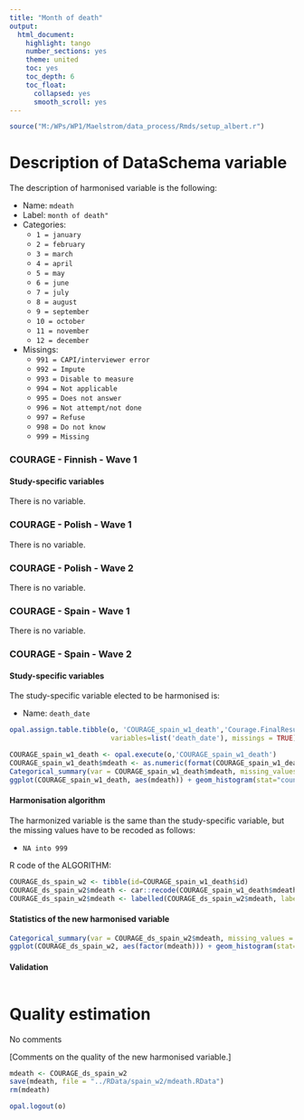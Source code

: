 ```yaml
---
title: "Month of death"
output:
  html_document:
    highlight: tango
    number_sections: yes
    theme: united
    toc: yes
    toc_depth: 6
    toc_float:
      collapsed: yes
      smooth_scroll: yes
---
```

  
<!-- ########################################################## --> 

<!-- # Installation, loading packages -->
<!-- **R script:** -->

```r
source("M:/WPs/WP1/Maelstrom/data_process/Rmds/setup_albert.r")
```
<!-- ########################################################## --> 




# Description of DataSchema variable

The description of harmonised variable is the following:
  
* Name: `mdeath`
* Label: `month of death"`
* Categories: 
    + `1 = january`
    + `2 = february`
    + `3 = march`
    + `4 = april`
    + `5 = may`
    + `6 = june`
    + `7 = july`
    + `8 = august`
    + `9 = september`
    + `10 = october`
    + `11 = november`
    + `12 = december`
* Missings: 
    + `991 = CAPI/interviewer error`
    + `992 = Impute`
    + `993 = Disable to measure`
    + `994 = Not applicable`
    + `995 = Does not answer`
    + `996 = Not attempt/not done`
    + `997 = Refuse`
    + `998 = Do not know`
    + `999 = Missing`

### COURAGE - Finnish - Wave 1 

#### Study-specific variables

There is no variable. 





### COURAGE - Polish - Wave 1 

There is no variable.





### COURAGE - Polish - Wave 2 

There is no variable.







### COURAGE - Spain - Wave 1 

There is no variable.






### COURAGE - Spain - Wave 2 

#### Study-specific variables

The study-specific variable elected to be harmonised is:

* Name: `death_date`

```r
opal.assign.table.tibble(o, 'COURAGE_spain_w1_death','Courage.FinalResultCodes(q0007)_wave1Actualizada',
                         variables=list('death_date'), missings = TRUE)
```

```r
COURAGE_spain_w1_death <- opal.execute(o,'COURAGE_spain_w1_death')
COURAGE_spain_w1_death$mdeath <- as.numeric(format(COURAGE_spain_w1_death$death_date, '%m'))
Categorical_summary(var = COURAGE_spain_w1_death$mdeath, missing_values = NA)
ggplot(COURAGE_spain_w1_death, aes(mdeath)) + geom_histogram(stat="count", fill="steelblue") + xlab("Year of death") + ylab("Frequency")
```

#### Harmonisation algorithm
The harmonized variable is the same than the study-specific variable, but the missing values have to be recoded as follows:

* `NA into 999`


R code of the ALGORITHM:

```r
COURAGE_ds_spain_w2 <- tibble(id=COURAGE_spain_w1_death$id)
COURAGE_ds_spain_w2$mdeath <- car::recode(COURAGE_spain_w1_death$mdeath, "NA=999")
COURAGE_ds_spain_w2$mdeath <- labelled(COURAGE_ds_spain_w2$mdeath, labels = c("january"=1, "february"=2, "march"=3, "april"=4, "may"=5, "june"=6, "july"=7, "august"=8, "september"=9, "october"=10, "november"=11, "december"=12, "Missing"=999, "Do not know"=998, "Refuse"=997, "Not attempt not done"=994, "Does not answer"=995,  "Not applicable"=996, "Disable to measure"=993, "Impute"=992, "CAPI deather error"=991))
```

#### Statistics of the new harmonised variable
```r
Categorical_summary(var = COURAGE_ds_spain_w2$mdeath, missing_values = c(991, 992, 993, 994, 995, 996, 997, 998, 999))
ggplot(COURAGE_ds_spain_w2, aes(factor(mdeath))) + geom_histogram(stat="count", fill="steelblue") + xlab("Month of Death") + ylab("Frequency")
```

#### Validation
```r
```


# Quality estimation

No comments

[Comments on the quality of the new harmonised variable.]

```r
mdeath <- COURAGE_ds_spain_w2
save(mdeath, file = "../RData/spain_w2/mdeath.RData")
rm(mdeath)
```

```r
opal.logout(o)
```

